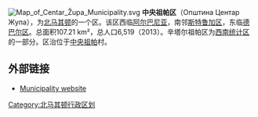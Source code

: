 [[File:Map_of_Centar_Župa_Municipality.svg|right]]
'''中央祖帕区'''（Општина Центар Жупа），为[[北马其顿|北马其顿]]的一个区。该区西临[[阿尔巴尼亚|阿尔巴尼亚]]，南邻[[斯特鲁加区|斯特鲁加区]]，东临[[德巴尔区|德巴尔区]]。总面积107.21 km²，总人口6,519（2013）。辛塔尔祖帕区为[[西南统计区|西南统计区]]的一部分。区治位于[[中央祖帕|中央祖帕]]村。

== 外部链接 ==
* [https://web.archive.org/web/20150402095455/http://www.merkezjupa.gov.mk/ Municipality website]

{{北馬其頓行政區劃}}

[[Category:北马其顿行政区划|Category:北马其顿行政区划]]